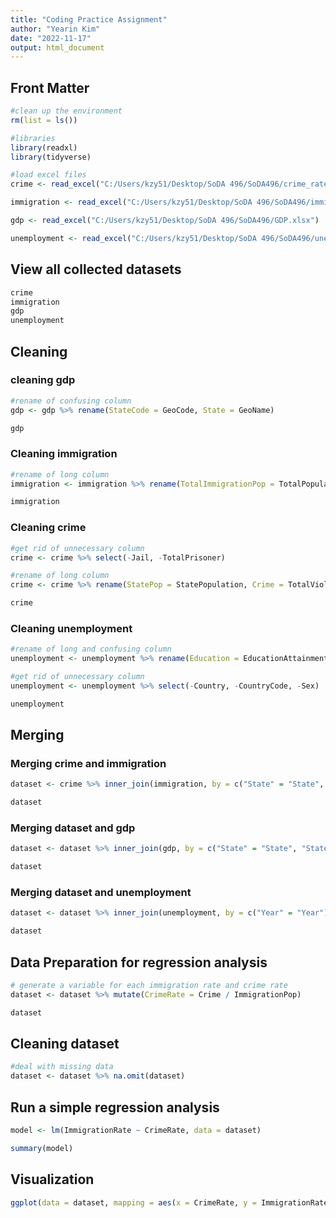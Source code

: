 ```yaml
---
title: "Coding Practice Assignment"
author: "Yearin Kim"
date: "2022-11-17"
output: html_document
---
```


## Front Matter

```r
#clean up the environment
rm(list = ls())

#libraries
library(readxl)
library(tidyverse)

#load excel files
crime <- read_excel("C:/Users/kzy51/Desktop/SoDA 496/SoDA496/crime_rates.xlsx")

immigration <- read_excel("C:/Users/kzy51/Desktop/SoDA 496/SoDA496/immigration.xlsx")

gdp <- read_excel("C:/Users/kzy51/Desktop/SoDA 496/SoDA496/GDP.xlsx")

unemployment <- read_excel("C:/Users/kzy51/Desktop/SoDA 496/SoDA496/unemployment.xlsx")
```

## View all collected datasets
```r
crime 
immigration
gdp
unemployment
```

## Cleaning 

### cleaning gdp 

```r
#rename of confusing column
gdp <- gdp %>% rename(StateCode = GeoCode, State = GeoName)

gdp
```

### Cleaning immigration 

```r
#rename of long column
immigration <- immigration %>% rename(TotalImmigrationPop = TotalPopulation, ImmigrationPop = ImmigrationPopulation, ImmigrationRate = ImmigrationShareofTotalStatePopulation)

immigration
```

### Cleaning crime 

```r
#get rid of unnecessary column
crime <- crime %>% select(-Jail, -TotalPrisoner)

#rename of long column
crime <- crime %>% rename(StatePop = StatePopulation, Crime = TotalViolentCrime, Rape = TotalRape, Murder = TotalMurder, Robbery = TotalRobbery, Assult = TotalAssult)

crime
```

### Cleaning unemployment

```r
#rename of long and confusing column
unemployment <- unemployment %>% rename(Education = EducationAttainment, Unemployment = TotalUnemployment, Native = NationalUnemployment, Foreign = ForeignUnemployment)

#get rid of unnecessary column
unemployment <- unemployment %>% select(-Country, -CountryCode, -Sex)

unemployment
```

## Merging 

### Merging crime and immigration 

```r
dataset <- crime %>% inner_join(immigration, by = c("State" = "State", "StateCode" = "StateCode", "Year" = "Year"))

dataset
```

### Merging dataset and gdp 

```r
dataset <- dataset %>% inner_join(gdp, by = c("State" = "State", "StateCode" = "StateCode", "Year" = "Year"))

dataset
```

### Merging dataset and unemployment

```r
dataset <- dataset %>% inner_join(unemployment, by = c("Year" = "Year"))

dataset
```

## Data Preparation for regression analysis

```r
# generate a variable for each immigration rate and crime rate
dataset <- dataset %>% mutate(CrimeRate = Crime / ImmigrationPop)

dataset
```

## Cleaning dataset

```r
#deal with missing data
dataset <- dataset %>% na.omit(dataset)
```

## Run a simple regression analysis

```r
model <- lm(ImmigrationRate ~ CrimeRate, data = dataset)

summary(model)
```

## Visualization

```r
ggplot(data = dataset, mapping = aes(x = CrimeRate, y = ImmigrationRate)) + geom_point() + geom_smooth(method = "lm", se = FALSE)
```

